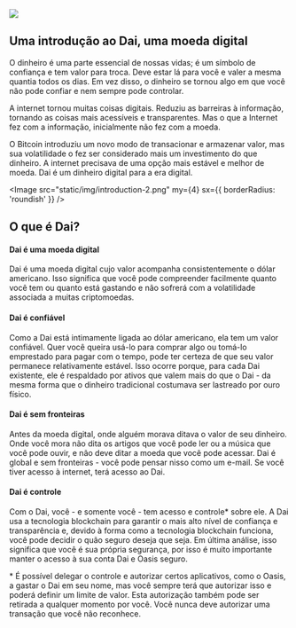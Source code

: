 
<Image src="static/img/introduction-1.svg" my={4} />

## Uma introdução ao Dai, uma moeda digital

O dinheiro é uma parte essencial de nossas vidas; é um símbolo de confiança e tem valor para troca. Deve estar lá para você e valer a mesma quantia todos os dias. Em vez disso, o dinheiro se tornou algo em que você não pode confiar e nem sempre pode controlar.

A internet tornou muitas coisas digitais. Reduziu as barreiras à informação, tornando as coisas mais acessíveis e transparentes. Mas o que a Internet fez com a informação, inicialmente não fez com a moeda.

O Bitcoin introduziu um novo modo de transacionar e armazenar valor, mas sua volatilidade  o fez ser considerado mais um investimento do que dinheiro. A internet precisava de uma opção mais estável e melhor de moeda. Dai é um dinheiro digital para a era digital.

<Image src="static/img/introduction-2.png" my={4} sx={{ borderRadius: 'roundish' }} />

## O que é Dai?

#### Dai é uma moeda digital

Dai é uma moeda digital cujo valor acompanha consistentemente o dólar americano. Isso significa que você pode compreender facilmente quanto você tem ou quanto está gastando e não sofrerá com a volatilidade associada a muitas criptomoedas.

#### Dai é confiável

Como a Dai está intimamente ligada ao dólar americano, ela tem um valor confiável. Quer você queira usá-lo para comprar algo ou tomá-lo emprestado para pagar com o tempo, pode ter certeza de que seu valor permanece relativamente estável. Isso ocorre porque, para cada Dai existente, ele é respaldado por ativos que valem mais do que o Dai - da mesma forma que o dinheiro tradicional costumava ser lastreado por ouro físico.

#### Dai é sem fronteiras

Antes da moeda digital, onde alguém morava ditava o valor de seu dinheiro. Onde você mora não dita os artigos que você pode ler ou a música que você pode ouvir, e não deve ditar a moeda que você pode acessar. Dai é global e sem fronteiras - você pode pensar nisso como um e-mail. Se você tiver acesso à internet, terá acesso ao Dai.

#### Dai é controle

Com o Dai, você - e somente você - tem acesso e controle* sobre ele. A Dai usa a tecnologia blockchain para garantir o mais alto nível de confiança e transparência e, devido à forma como a tecnologia blockchain funciona, você pode decidir o quão seguro deseja que seja. Em última análise, isso significa que você é sua própria segurança, por isso é muito importante manter o acesso à sua conta Dai e Oasis seguro.

\* É possível delegar o controle e autorizar certos aplicativos, como o Oasis, a gastar o Dai em seu nome, mas você sempre terá que autorizar isso e poderá definir um limite de valor. Esta autorização também pode ser retirada a qualquer momento por você. Você nunca deve autorizar uma transação que você não reconhece.
